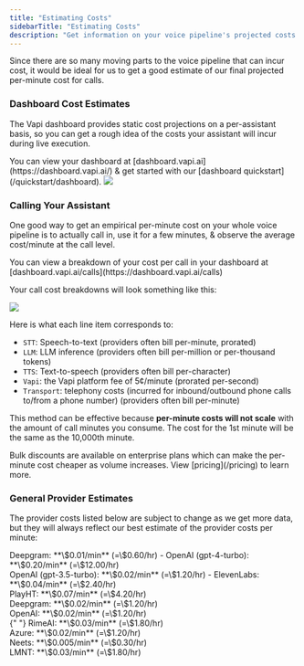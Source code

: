 ```yaml
---
title: "Estimating Costs"
sidebarTitle: "Estimating Costs"
description: "Get information on your voice pipeline's projected costs."
---
```


Since there are so many moving parts to the voice pipeline that can incur cost, it would be ideal for us to get a good estimate of our final projected per-minute cost for calls.

### Dashboard Cost Estimates

The Vapi dashboard provides static cost projections on a per-assistant basis, so you can get a rough idea of the costs your assistant will incur during live execution.

<Tip>
  You can view your dashboard at [dashboard.vapi.ai](https://dashboard.vapi.ai/) & get started with
  our [dashboard quickstart](/quickstart/dashboard).
</Tip>

<Frame caption="Vapi-computed per-minute cost projection, as well as latency projection.">
  <img className="hidden h-32 dark:block" src="/static/images/learn/billing/cost-estimate.gif" />
</Frame>

### Calling Your Assistant

One good way to get an empirical per-minute cost on your whole voice pipeline is to actually call in, use it for a few minutes, & observe the average cost/minute at the call level.

<Note>
  You can view a breakdown of your cost per call in your dashboard at
  [dashboard.vapi.ai/calls](https://dashboard.vapi.ai/calls)
</Note>

Your call cost breakdowns will look something like this:

<Frame caption="Cost breakdown for a call viewed in the Vapi web dashboard.">
  <img src="/static/images/learn/billing/call-pricing-breakdown.png" />
</Frame>

Here is what each line item corresponds to:

- `STT`: Speech-to-text (providers often bill per-minute, prorated)
- `LLM`: LLM inference (providers often bill per-million or per-thousand tokens)
- `TTS`: Text-to-speech (providers often bill per-character)
- `Vapi`: the Vapi platform fee of 5¢/minute (prorated per-second)
- `Transport`: telephony costs (incurred for inbound/outbound phone calls to/from a phone number) (providers often bill per-minute)

This method can be effective because **per-minute costs will not scale** with the amount of call minutes you consume. The cost for the 1st minute will be the same as the 10,000th minute.

<Tip>
  Bulk discounts are available on enterprise plans which can make the per-minute cost cheaper as
  volume increases. View [pricing](/pricing) to learn more.
</Tip>

### General Provider Estimates

The provider costs listed below are subject to change as we get more data, but they will always reflect our best estimate of the provider costs per minute:

<AccordionGroup>
  <Accordion title="Speech-to-text Provider Estimates (Transcription)" defaultOpen={true}>
    <Card title="Speech-to-text Provider">Deepgram: **\$0.01/min** (=\$0.60/hr)</Card>
  </Accordion>
  <Accordion title="Model Provider Estimates" defaultOpen={true}>
    <Card title="Model Provider">
      - OpenAI (gpt-4-turbo): **\$0.20/min** (=\$12.00/hr) <br /> OpenAI (gpt-3.5-turbo):
      **\$0.02/min** (=\$1.20/hr)
    </Card>
  </Accordion>
  <Accordion title="Voice Provider Estimates" defaultOpen={true}>
    <Card title="Voice Provider">
      - ElevenLabs: **\$0.04/min** (=\$2.40/hr) <br /> PlayHT: **\$0.07/min** (=\$4.20/hr)
      <br /> Deepgram: **\$0.02/min** (=\$1.20/hr) <br /> OpenAI: **\$0.02/min** (=\$1.20/hr) <br />{" "}
      RimeAI: **\$0.03/min** (=\$1.80/hr) <br /> Azure: **\$0.02/min** (=\$1.20/hr) <br /> Neets: **\$0.005/min**
      (=\$0.30/hr) <br /> LMNT: **\$0.03/min** (=\$1.80/hr)
    </Card>
  </Accordion>
</AccordionGroup>
